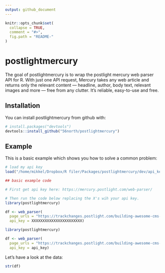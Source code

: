 ```yaml
---
output: github_document
---
```


<!-- README.md is generated from README.Rmd. Please edit that file -->

```r
knitr::opts_chunk$set(
  collapse = TRUE,
  comment = "#>",
  fig.path = "README-"
)
```

# postlightmercury

The goal of postlightmercury is to wrap the postlight mercury web parser API for R.
With just one API request, Mercury takes any web article and returns only the relevant content — headline, author, body text, relevant images and more — free from any clutter. It’s reliable, easy-to-use and free.

## Installation

You can install postlightmercury from github with:

```r
# install.packages("devtools")
devtools::install_github("56north/postlightmercury")
```

## Example

This is a basic example which shows you how to solve a common problem:

```r
# load my api key
load("/home/mikkel/Dropbox/R filer/Packages/postlightmercury/dev/api_key.rda")
```


```r
## basic example code

# First get api key here: https://mercury.postlight.com/web-parser/

# Then run the code below replacing the X's wih your api key.
library(postlightmercury)

df <- web_parser(
  page_urls = "https://trackchanges.postlight.com/building-awesome-cms-f034344d8ed",
  api_key = XXXXXXXXXXXXXXXXXXXXXXX)
```

```r
library(postlightmercury)

df <- web_parser(
  page_urls = "https://trackchanges.postlight.com/building-awesome-cms-f034344d8ed",
  api_key = api_key)
```

Let's have a look at the data:

```r
str(df)
```


